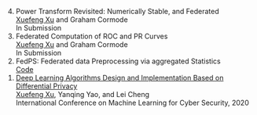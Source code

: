 <ol reversed class="loose_margin">
  <li>
    Power Transform Revisited: Numerically Stable, and Federated<br>
    [Xuefeng Xu]{.underline} and Graham Cormode<br>
    In Submission
  </li>
  <li>
    Federated Computation of ROC and PR Curves<br>
    [Xuefeng Xu]{.underline} and Graham Cormode<br>
    In Submission
  </li>
  <li>
    FedPS: Federated data Preprocessing via aggregated Statistics<br>
    [Code](https://github.com/xuefeng-xu/fedps)
  </li>
  <li>
    [Deep Learning Algorithms Design and Implementation Based on Differential Privacy](https://link.springer.com/chapter/10.1007/978-3-030-62223-7_27)<br>
    [Xuefeng Xu]{.underline}, Yanqing Yao, and Lei Cheng<br>
    International Conference on Machine Learning for Cyber Security, 2020<br>
  </li>
</ol>